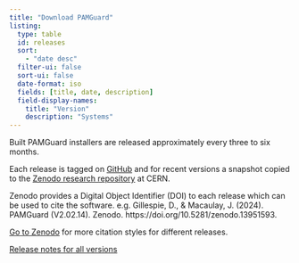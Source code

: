 ```yaml
---
title: "Download PAMGuard"
listing: 
  type: table
  id: releases
  sort: 
    - "date desc"
  filter-ui: false
  sort-ui: false
  date-format: iso
  fields: [title, date, description]
  field-display-names: 
    title: "Version"
    description: "Systems"
---
```


Built PAMGuard installers are released approximately every three to six months.

Each release is tagged on [GitHub](https://github.com/PAMGuard/PAMGuard/releases) and for recent versions a snapshot copied to the [Zenodo research repository](https://zenodo.org/records/13951593) at CERN.

Zenodo provides a Digital Object Identifier (DOI) to each release which can be used to cite the software. e.g. Gillespie, D., & Macaulay, J. (2024). PAMGuard (V2.02.14). Zenodo. https://doi.org/10.5281/zenodo.13951593.

[Go to Zenodo](https://zenodo.org/records/13951593) for more citation styles for different releases.

::: {#releases}
:::

[Release notes for all versions](../releasenotes.qmd)
